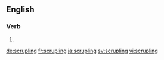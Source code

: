 
==English==

===Verb===
{{head|en}}

# {{present participle of|scruple|lang=en}}

[[de:scrupling]]
[[fr:scrupling]]
[[ja:scrupling]]
[[sv:scrupling]]
[[vi:scrupling]]